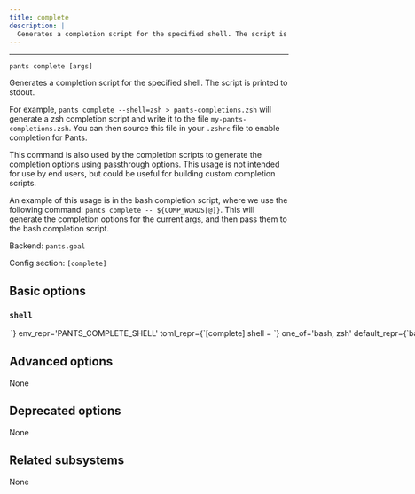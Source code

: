 ```yaml
---
title: complete
description: |
  Generates a completion script for the specified shell. The script is printed to stdout.
---
```



---

```
pants complete [args]
```

Generates a completion script for the specified shell. The script is printed to stdout.

For example, `pants complete --shell=zsh > pants-completions.zsh` will generate a zsh completion script and write it to the file `my-pants-completions.zsh`. You can then source this file in your `.zshrc` file to enable completion for Pants.

This command is also used by the completion scripts to generate the completion options using passthrough options. This usage is not intended for use by end users, but could be useful for building custom completion scripts.

An example of this usage is in the bash completion script, where we use the following command: `pants complete -- ${COMP_WORDS[@]}`. This will generate the completion options for the current args, and then pass them to the bash completion script.

Backend: <span className="color--primary">`pants.goal`</span>

Config section: <span className="color--primary">`[complete]`</span>

<span className={styles.options}>

## Basic options

### `shell`

<Option
  cli_repr={`--complete-shell=<Shell>`}
  env_repr='PANTS_COMPLETE_SHELL'
  toml_repr={`[complete]
shell = <Shell>`}
  one_of='bash, zsh'
  default_repr={`bash`}
>

Which shell completion type should be printed to stdout.

</Option>

## Advanced options

None

## Deprecated options

None

## Related subsystems

None

</span>

